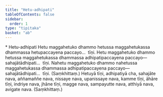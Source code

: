 ```yaml
---
title: "Hetu-adhipati"
tableOfContents: false
sidebar:
  order: 1
type: "tipitaka"
basket: "ab"
---
```



<DynamicBreadcrumb />

<Paragraph type="center">
* Hetu-adhipati
</Paragraph>

<Division number="465">

<Paragraph number="1019">
Hetu maggahetuko dhammo hetussa maggahetukassa dhammassa hetupaccayena paccayo…  tīṇi.
</Paragraph>

<Paragraph number="1020">
Hetu maggahetuko dhammo hetussa maggahetukassa dhammassa adhipatipaccayena paccayo—  sahajātādhipati…  tīṇi.
</Paragraph>

<Paragraph number="1021">
Nahetu maggahetuko dhammo nahetussa maggahetukassa dhammassa adhipatipaccayena paccayo—  sahajātādhipati…  tīṇi. (Saṃkhittaṃ.)
</Paragraph>

</Division>
<Division number="466">

<Paragraph number="1022">
Hetuyā tīṇi, adhipatiyā cha, sahajāte nava, aññamaññe nava, nissaye nava, upanissaye nava, kamme tīṇi, āhāre tīṇi, indriye nava, jhāne tīṇi, magge nava, sampayutte nava, atthiyā nava, avigate nava. (Saṃkhittaṃ.)
</Paragraph>
</Division>